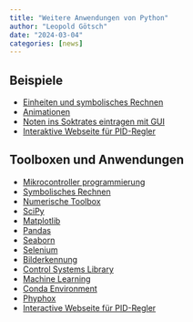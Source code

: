 ```yaml
---
title: "Weitere Anwendungen von Python"
author: "Leopold Götsch"
date: "2024-03-04"
categories: [news]
---
```


## Beispiele
* [Einheiten und symbolisches Rechnen](https://lg-eng.github.io/HWE-Skript/GET/KnotenSpannungsAnalyse.html)
* [Animationen](https://lg-eng.github.io/KSN-Skript/Leitungstheorie.html#grafische-darstellung)
* [Noten ins Soktrates eintragen mit GUI](https://github.com/akaiserhtl/sokrates-helper)
* [Interaktive Webseite für PID-Regler](https://lg-eng.github.io/MTRS-Skript/SteuerRegel/01.02_Regelungstechnik.html#interaktiver-pid-simulator)

## Toolboxen und Anwendungen
* [Mikrocontroller programmierung](https://micropython.org/)
* [Symbolisches Rechnen](https://www.sympy.org/en/index.html)
* [Numerische Toolbox](https://numpy.org/)
* [SciPy](https://www.scipy.org/)
* [Matplotlib](https://matplotlib.org/)
* [Pandas](https://pandas.pydata.org/)
* [Seaborn](https://seaborn.pydata.org/)
* [Selenium](https://selenium-python.readthedocs.io/)
* [Bilderkennung](https://opencv.org/)
* [Control Systems Library](https://python-control.readthedocs.io)
* [Machine Learning](https://www.tensorflow.org)
* [Conda Environment](https://conda.io/projects/conda/en/latest/user-guide/tasks/manage-environments.html#activating-an-environment)  
* [Phyphox](https://phyphox.org/)
* [Interactive Webseite für PID-Regler](https://lg-eng.github.io/MTRS-Skript/SteuerRegel/01.02_Regelungstechnik.html#interaktiver-pid-simulator)
